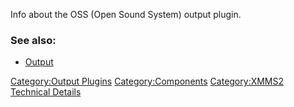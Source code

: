 {{Navbar}}

Info about the OSS (Open Sound System) output plugin.

===See also:===
* [[Component:Output | Output]]

[[Category:Output Plugins]]
[[Category:Components]]
[[Category:XMMS2 Technical Details]]